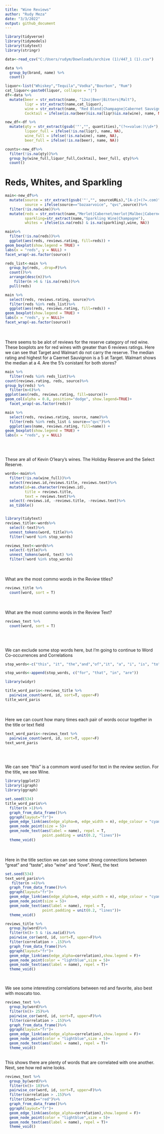 ```yaml
---
title: "Wine Reviews"
author: "Rudy Meza"
date: "3/3/2022"
output: github_document
---
```



```r
library(tidyverse)
library(tidymodels)
library(tidytext)
library(stringr)

```

```r


data<-read_csv("C:/Users/rudym/Downloads/archive (1)/447_1 (1).csv")

```

```r
data %>%
  group_by(brand, name) %>%
  count()


```

```r
liquor<-list("Whiskey","Tequila","Vodka","Bourbon", "Rum")
cat_liquor<-paste0(liquor, collapse = "|")
df<-data %>%
  mutate(beer = str_extract(name, "12oz|Beer|Bitters|Malt"),
         liqr = str_extract(name,cat_liquor), 
         wine = str_extract(name, "Red Blend|Champagne|Cabernet Sauvignon|Pinot Grigio|Sangria|Chardonnay|Moscato|Cabernet/merlot|Merlot|Malbec|Riesling|Zinfandel|Sweet Red|Red Blend|Sauvignon Blanc|Pinot Noir|Cabernet Shiraz|Sparkling Wine|White Blend|Wine|Harvest Collection|Blackberry Wine|Reserve|Red Wine"),
         Cocktail = ifelse(is.na(beer)&is.na(liqr)&is.na(wine), name, NA))

```


```r
new_df<-df %>%
  mutate(qty = str_extract(gsub('"',"", quantities),"(?<=value:)\\d+"),
         liquor_full = ifelse(!is.na(liqr), name, NA),
         wine_full = ifelse(!is.na(wine), name, NA),
         beer_full = ifelse(!is.na(beer), name, NA))

counts<-new_df%>%
  filter(!is.na(qty))%>%
  group_by(wine_full,liquor_full,Cocktail, beer_full, qty)%>%
  count()

```


# Reds, Whites, and Sparkling
```r
main<-new_df%>%
  mutate(source = str_extract(gsub('"',"", sourceURLs),"[A-z]+(?=.com)"),
         source = ifelse(source=="bazaarvoice", "qvc",source))%>%
  filter(!is.na(wine))%>%
  mutate(reds = str_extract(name,"Merlot|Cabernet/merlot|Malbec|Cabernet Sauvignon|Cabernet Shiraz|Pinot Noir|Red Blend|Red Wine|Sweet Red|Sangria|Reserve|Zinfandel"),
         sparkling=str_extract(name,"Sparkling Wine|Champagne"),
         whites = ifelse(is.na(reds) & is.na(sparkling),wine, NA))

main%>%
  filter(!is.na(reds))%>%
  ggplot(aes(reds, reviews.rating, fill=reds)) +
geom_boxplot(show.legend = TRUE) +
labs(x = "reds", y = NULL) +
facet_wrap(~as.factor(source))

```

```r
reds_list<-main %>%
  group_by(reds, .drop=F)%>%
  count()%>%
  arrange(desc(n))%>%
    filter(n >6 & !is.na(reds))%>%
  pull(reds)

main %>%
  select(reds, reviews.rating, source)%>%
  filter(reds %in% reds_list)%>%
  ggplot(aes(reds, reviews.rating, fill=reds)) +
geom_boxplot(show.legend = TRUE) +
labs(x = "reds", y = NULL)+
facet_wrap(~as.factor(source))

```
\
\
There seems to be alot of reviews for the reserve category of red wine. These boxplots are for red wines with greater than 6 reviews ratings. Here we can see that Target and Walmart do not carry the reserve. The median rating and highest for a Caernet Sauvignon is a 5 at Target. Walmart shows the median at a 4. Are the 5's conistant for both stores?

```r

main %>%
  filter(reds %in% reds_list)%>%
count(reviews.rating, reds, source)%>%
group_by(reds) %>%
  filter(n>6)%>%
ggplot(aes(reds, reviews.rating, fill=source))+
geom_col(alpha = 0.8, position="dodge", show.legend=TRUE)+
  facet_wrap(~as.factor(reds))

```


```r
main %>%
  select(reds, reviews.rating, source, name)%>%
  filter(reds %in% reds_list & source=="qvc")%>%
  ggplot(aes(name, reviews.rating, fill=name)) +
geom_boxplot(show.legend = TRUE) +
labs(x = "reds", y = NULL)


```
\
\

These are all of Kevin O'leary's wines. The Holiday Reserve and the Select Reserve.


```r
words<-main%>%
  filter(!is.na(wine_full))%>%
  select(reviews.id,reviews.title, reviews.text)%>%
  mutate(id=as.character(reviews.id),
         title = reviews.title,
         text = reviews.text)%>%
  select(-reviews.id, -reviews.title, -reviews.text)%>%
  as_tibble()



```

```r
library(tidytext)
reviews_title<-words%>%
  select(-text)%>%
  unnest_tokens(word, title)%>%
  filter(!word %in% stop_words)

reviews_text<-words%>%
  select(-title)%>%
  unnest_tokens(word, text) %>%
  filter(!word %in% stop_words)

```
\
\
What are the most commo words in the Review titles?

```r
reviews_title %>%
  count(word, sort = T)

```
\
\
What are the most commo words in the Review Text?

```r
reviews_text %>%
  count(word, sort = T)

```
\
\

We can exclude some stop words here, but I'm going to continue to Word Co-occurrences and Correlations

```r
stop_words<-c("this", "it", "the","and","of","it", "a", "i", "is", "to", "with", "as", "it's")

stop_words<-append(stop_words, c("for", "that", "in", "are"))

```


```r
library(widyr)

title_word_paris<-reviews_title %>%
  pairwise_count(word, id, sort=T, upper=F)
title_word_paris

```

\
\
Here we can count how many times each pair of words occur together in the title or text field

```r
text_word_paris<-reviews_text %>%
  pairwise_count(word, id, sort=T, upper=F)
text_word_paris

```
\
\

We can see "this" is a commom word used for text in the review section. For the title, we see Wine.

```r
library(ggplot2)
library(igraph)
library(ggraph)

set.seed(534)
title_word_paris%>%
  filter(n >1)%>%
  graph_from_data_frame()%>%
  ggraph(layout="fr")+
  geom_edge_link(aes(edge_alpha=n, edge_width = n), edge_colour = "cyan4")+
  geom_node_point(size = 5)+
  geom_node_text(aes(label = name), repel = T,
                 point.padding = unit(0.2, "lines"))+
  theme_void()


```
\
\
Here in the title section we can see some strong connections between "great" and "taste", also "wine" and "love". Next, the text

```r
set.seed(534)
text_word_paris%>%
   filter(n >4)%>%
  graph_from_data_frame()%>%
  ggraph(layout="fr")+
  geom_edge_link(aes(edge_alpha=n, edge_width = n), edge_colour = "cyan4")+
  geom_node_point(size = 5)+
  geom_node_text(aes(label = name), repel = T,
                 point.padding = unit(0.2, "lines"))+
  theme_void()


```


```r
reviews_title %>%
  group_by(word)%>%
  filter(n()> 5 & !is.na(id))%>%
  pairwise_cor(word, id, sort=T, upper=F)%>%
  filter(correlation > .15)%>%
  graph_from_data_frame()%>%
  ggraph(layout="fr")+
  geom_edge_link(aes(edge_alpha=correlation),show.legend = F)+
  geom_node_point(color = "lightblue",size = 5)+
  geom_node_text(aes(label = name), repel = T)+
  theme_void()



```
\
We see some interesting correlations between red and favorite, also best with moscato too.

```r

reviews_text %>%
  group_by(word)%>%
  filter(n()> 25)%>%
  pairwise_cor(word, id, sort=T, upper=F)%>%
  filter(correlation > .15)%>%
  graph_from_data_frame()%>%
  ggraph(layout="fr")+
  geom_edge_link(aes(edge_alpha=correlation),show.legend = F)+
  geom_node_point(color = "lightblue",size = 5)+
  geom_node_text(aes(label = name), repel = T)+
  theme_void()


```

\
This shows there are plenty of words that are correlated with one another. Next, see how red wine looks.


```r

reviews_text %>%
  group_by(word)%>%
  filter(n()> 10)%>%
  pairwise_cor(word, id, sort=T, upper=F)%>%
  filter(correlation > .15)%>%
  filter(item1=="red")%>%
  graph_from_data_frame()%>%
  ggraph(layout="fr")+
  geom_edge_link(aes(edge_alpha=correlation),show.legend = F)+
  geom_node_point(color = "lightblue",size = 5)+
  geom_node_text(aes(label = name), repel = T)+
  theme_void()


```


